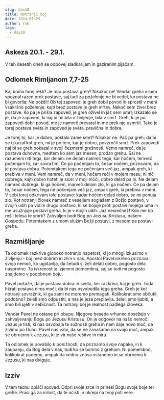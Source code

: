```yaml
---
slug: dan10
title: Notranji boj
date: 2024-01-29
author: rok
tags:
  - day10
---
```


## Askeza 20.1. - 29.1.

V teh desetih dneh se odpovej sladkarijam in gaziranim pijačam.

## Odlomek Rimljanom 7,7-25

Kaj bomo torej rekli? Je mar postava greh? Nikakor ne! Vendar greha nisem spoznal razen prek postave, saj tudi za poželenje ne bi vedel, ko postava ne bi govorila: Ne požêli! Ob tej zapovedi je greh dobil povod in sprostil v meni vsakršno poželenje; kajti brez postave je greh mrtev. Nekoč sem živel brez postave. Ko pa je prišla zapoved, je greh oživel in jaz sem umrl; izkazalo se je, da je zapoved, ki naj bi mi bila v življenje, bila v smrt. Greh, ki je po zapovedi dobil povod, me je namreč prevaral in me prek nje usmrtil. Tako je torej postava svéta in zapoved je svéta, pravična in dobra.

Je torej to, kar je dobro, postalo zame smrt? Nikakor ne. Pač pa greh; da bi se izkazal kot greh, mi je po tem, kar je dobro, povzročil smrt. Prek zapovedi naj bi se greh pokazal v svoji čezmerni grešnosti. Vemo namreč, da je postava duhovna, medtem ko sem jaz mesen, prodan grehu. Saj ne razumem niti tega, kar delam: ne delam namreč tega, kar hočem, temveč počenjam to, kar sovražim. Če pa počenjam to, česar nočem, priznavam, da je postava dobra. Potemtakem tega ne počenjam več jaz, ampak greh, ki prebiva v meni. Vem namreč, da v meni, hočem reči v mojem mesu, ni nič dobrega; kajti dobro hoteti je sicer v moji môči, dobro delati pa ni. Ne delam namreč dobrega, ki ga hočem, marveč delam zlo, ki ga nočem. Če pa delam to, česar nočem, tega ne počenjam več jaz, ampak greh, ki prebiva v meni. V sebi torej odkrivam tole postavo: kadar hočem delati dobro, se mi ponuja zlo. Kot notranji človek namreč z veseljem soglašam z Božjo postavo, v svojih udih pa vidim drugo postavo, ki se bojuje proti postavi mojega uma in me usužnjuje postavi greha, ki je v mojih udih. Jaz nesrečnež! Kdo me bo rešil telesa te smrti? Zahvaljen bodi Bog po Jezusu Kristusu, našem Gospodu. Potemtakem z umom služim Božji postavi, z mesom pa postavi greha.

## Razmišljanje

Ta odlomek razkriva globoko notranjo napetost, ki jo mnogi izkusimo v življenju - boj med dobrim in zlim v nas. Apostol Pavel iskreno priznava svojo nemoč, ko ugotavlja, da četudi si želi delati dobro, pogosto dela nasprotno. Ta iskrenost je izjemno pomembna, saj se tudi mi pogosto znajdemo v podobnem boju.

Pavel pokaže, da je postava dobra in sveta, ker razkriva, kaj je greh. Toda hkrati postava nima moči, da bi nas osvobodila tega greha. Greh je kot notranji sovražnik, ki ga sami ne moremo premagati. Kolikokrat smo občutili podobno? želeli smo odpustiti, a nas je jeza preplavila. želeli smo ljubiti, a smo bili ujeti v sebičnost. Ta notranji boj je realnost padlega človeka.

Vendar Pavel ne ostane pri obupu. Njegove besede vrhunec dosežejo v zahvaljevanju Bogu po Jezusu Kristusu. On je odgovor na našo nemoč. Jezus je tisti, ki nas osvobaja te sužnosti greha in nam daje novo moč, da živimo po Duhu. Pavel nas vabi, da se ne zanašamo na svojo moč, ampak se obrnemo k Jezusu, ki je vir naše rešitve in miru.

Ta odlomek je povabilo k ponižnosti, da priznamo svoje napake, in k zaupanju, da Bog dela v nas, tudi ko se borimo z grehom. Ni pomembno, kolikokrat pademo, ampak da vedno znova vstanemo in se obrnemo k Jezusu, ki nas dviguje.

## Izziv

V tem tednu obišči spoved. Odpri svoje srce in prinesi Bogu svoje boje ter grehe. Prosi ga za milost, da te očisti in okrepi na tvoji poti vere.
